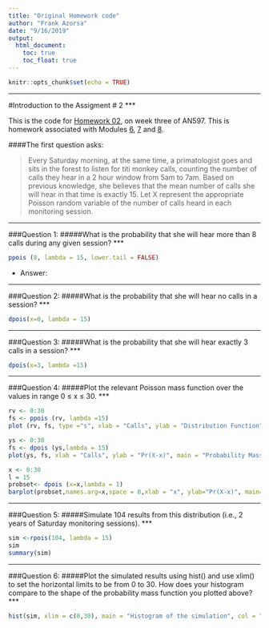 ```yaml
---
title: "Original Homework code"
author: "Frank Azorsa"
date: "9/16/2019"
output:
  html_document:
    toc: true
    toc_float: true
---
```


```r
knitr::opts_chunk$set(echo = TRUE)
```

***
#Introduction to the Assigment # 2
***

This is the code for [Homework 02](https://fuzzyatelin.github.io/bioanth-stats/homework-02.html), on week three of AN597. This is homework associated with Modules [6](https://fuzzyatelin.github.io/bioanth-stats/module-06/module-06.html), [7](https://fuzzyatelin.github.io/bioanth-stats/module-07/module-07.html) and [8](https://fuzzyatelin.github.io/bioanth-stats/module-08/module-08.html).

####The first question asks:

>Every Saturday morning, at the same time, a primatologist goes and sits in the forest to listen for titi monkey calls, counting the number of calls they hear in a 2 hour window from 5am to 7am. Based on previous knowledge, she believes that the mean number of calls she will hear in that time is exactly 15. Let X represent the appropriate Poisson random variable of the number of calls heard in each monitoring session.

***
###Question 1:
#####What is the probability that she will hear more than 8 calls during any given session?
***
```r
ppois (8, lambda = 15, lower.tail = FALSE)
```
+ Answer:

***
###Question 2:
#####What is the probability that she will hear no calls in a session?
***
```r
dpois(x=0, lambda = 15)
```

***
###Question 3:
#####What is the probability that she will hear exactly 3 calls in a session?
***
```r
dpois(x=3, lambda =15)
```

***
###Question 4:
#####Plot the relevant Poisson mass function over the values in range 0 ≤ x ≤ 30.
***
```r
rv <- 0:30
fs <- ppois (rv, lambda =15)
plot (rv, fs, type ="s", xlab = "Calls", ylab = "Distribution Function")
```
```r
ys <- 0:30
fs <- dpois (ys,lambda = 15)
plot(ys, fs, xlab = "Calls", ylab = "Pr(X-x)", main = "Probability Mass Function")
```
```r
x <- 0:30
l = 15
probset<- dpois (x=x,lambda = 1)
barplot(probset,names.arg=x,space = 0,xlab = "x", ylab="Pr(X-x)", main="Probability Mass Function")
```

***
###Question 5:
#####Simulate 104 results from this distribution (i.e., 2 years of Saturday monitoring sessions).
***
```r
sim <-rpois(104, lambda = 15)
sim
summary(sim)
```

***
###Question 6:
#####Plot the simulated results using hist() and use xlim() to set the horizontal limits to be from 0 to 30. How does your histogram compare to the shape of the probability mass function you plotted above?
***
```r
hist(sim, xlim = c(0,30), main = "Histogram of the simulation", col = "white", xlab = "number of calls")
```
